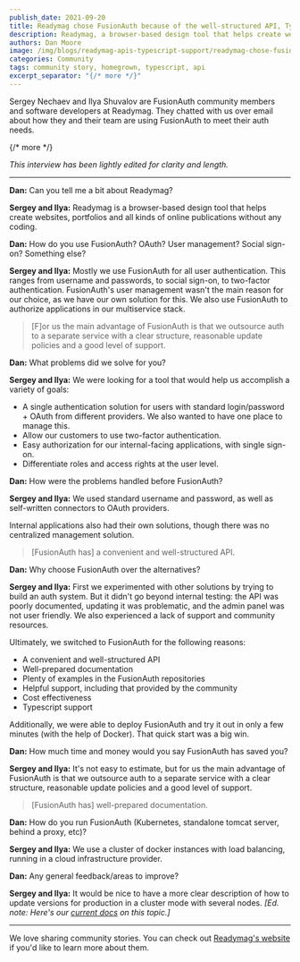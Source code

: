 ```yaml
---
publish_date: 2021-09-20 
title: Readymag chose FusionAuth because of the well-structured API, Typescript SDK, and helpful support
description: Readymag, a browser-based design tool that helps create websites, portfolios and online publications uses FusionAuth because of its clear structure, reasonable update policies and support.
authors: Dan Moore
image: /img/blogs/readymag-apis-typescript-support/readymag-chose-fusionauth-because-of-the-well-structured-api-typescript-sdk-and-helpful-support-header-image.png
categories: Community
tags: community story, homegrown, typescript, api
excerpt_separator: "{/* more */}"
---
```


Sergey Nechaev and Ilya Shuvalov are FusionAuth community members and software developers at Readymag. They chatted with us over email about how they and their team are using FusionAuth to meet their auth needs. 

{/* more */}

*This interview has been lightly edited for clarity and length.*

-------

**Dan:** Can you tell me a bit about Readymag?

**Sergey and Ilya:** Readymag is a browser-based design tool that helps create websites, portfolios and all kinds of online publications without any coding.

**Dan:** How do you use FusionAuth? OAuth? User management? Social sign-on? Something else?
        
**Sergey and Ilya:** Mostly we use FusionAuth for all user authentication. This ranges from username and passwords, to social sign-on, to two-factor authentication. FusionAuth's user management wasn't the main reason for our choice, as we have our own solution for this. We also use FusionAuth to authorize applications in our multiservice stack.

> [F]or us the main advantage of FusionAuth is that we outsource auth to a separate service with a clear structure, reasonable update policies and a good level of support.

**Dan:** What problems did we solve for you?

**Sergey and Ilya:** We were looking for a tool that would help us accomplish a variety of goals: 

* A single authentication solution for users with standard login/password + OAuth from different providers. We also wanted to have one place to manage this.
* Allow our customers to use two-factor authentication.
* Easy authorization for our internal-facing applications, with single sign-on.
* Differentiate roles and access rights at the user level.

**Dan:** How were the problems handled before FusionAuth?

**Sergey and Ilya:** We used standard username and password, as well as self-written connectors to OAuth providers. 

Internal applications also had their own solutions, though there was no centralized management solution.

> [FusionAuth has] a convenient and well-structured API.

**Dan:** Why choose FusionAuth over the alternatives?

**Sergey and Ilya:** First we experimented with other solutions by trying to build an auth system. But it didn't go beyond internal testing: the API was poorly documented, updating it was problematic, and the admin panel was not user friendly. We also experienced a lack of support and community resources.

Ultimately, we switched to FusionAuth for the following reasons:

* A convenient and well-structured API
* Well-prepared documentation
* Plenty of examples in the FusionAuth repositories
* Helpful support, including that provided by the community
* Cost effectiveness
* Typescript support

Additionally, we were able to deploy FusionAuth and try it out in only a few minutes (with the help of Docker). That quick start was a big win.

**Dan:** How much time and money would you say FusionAuth has saved you?

**Sergey and Ilya:** It's not easy to estimate, but for us the main advantage of FusionAuth is that we outsource auth to a separate service with a clear structure, reasonable update policies and a good level of support.

> [FusionAuth has] well-prepared documentation.
        
**Dan:** How do you run FusionAuth (Kubernetes, standalone tomcat server, behind a proxy, etc)?

**Sergey and Ilya:** We use a cluster of docker instances with load balancing, running in a cloud infrastructure provider.

**Dan:** Any general feedback/areas to improve?

**Sergey and Ilya:** It would be nice to have a more clear description of how to update versions for production in a cluster mode with several nodes. _[Ed. note: Here's our [current docs](/docs/v1/tech/installation-guide/cluster#cluster-upgrades) on this topic.]_

-------

We love sharing community stories. You can check out [Readymag's website](https://readymag.com/) if you'd like to learn more about them.
